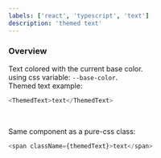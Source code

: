 ```yaml
---
labels: ['react', 'typescript', 'text']
description: 'themed text'
---
```



### Overview
Text colored with the current base color.  
using css variable: `--base-color`.  
Themed text example:  
```js live=true
<ThemedText>text</ThemedText>
```

<br />

Same component as a pure-css class:  
```js live=true
<span className={themedText}>text</span>
```